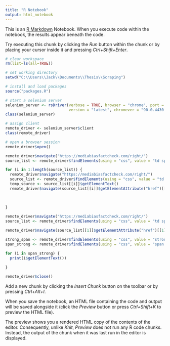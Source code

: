 ---
title: "R Notebook"
output: html_notebook
---

This is an [R Markdown](http://rmarkdown.rstudio.com) Notebook. When you execute code within the notebook, the results appear beneath the code. 

Try executing this chunk by clicking the *Run* button within the chunk or by placing your cursor inside it and pressing *Ctrl+Shift+Enter*. 

```{r}

# clear workspace
rm(list=ls(all=TRUE))

# set working directory
setwd("C:\\Users\\Jack\\Documents\\Thesis\\Scraping")

# install and load packages
source("packages.R")

```

```{r}

# start a selenium server
selenium_server <- rsDriver(verbose = TRUE, browser = "chrome", port = 4585L, 
                            version = "latest", chromever = "90.0.4430.24", phantomver = NULL)
class(selenium_server)

# assign client
remote_driver <- selenium_server$client
class(remote_driver)

# open a browser session
remote_driver$open()


```

```{r}
remote_driver$navigate("https://mediabiasfactcheck.com/right/")
source_list <- remote_driver$findElements(using = "css", value = "td span a")

for (i in 1:length(source_list)) {
  remote_driver$navigate("https://mediabiasfactcheck.com/right/")
  source_list <- remote_driver$findElements(using = "css", value = "td span a")
  temp_source <- source_list[[i]]$getElementText()
  remote_driver$navigate(source_list[[i]]$getElementAttribute("href")[[1]])
  
  
  
}


```

```{r}
remote_driver$navigate("https://mediabiasfactcheck.com/right/")
source_list <- remote_driver$findElements(using = "css", value = "td span a")
```


```{r}
remote_driver$navigate(source_list[[1]]$getElementAttribute("href")[[1]])
```


```{r}
strong_span <- remote_driver$findElements(using = "css", value = "strong span")
span_strong <- remote_driver$findElements(using = "css", value = "span strong")

for (i in span_strong) {
  print(i$getElementText())
  
}
```



```{r}
remote_driver$close()
```

Add a new chunk by clicking the *Insert Chunk* button on the toolbar or by pressing *Ctrl+Alt+I*.

When you save the notebook, an HTML file containing the code and output will be saved alongside it (click the *Preview* button or press *Ctrl+Shift+K* to preview the HTML file).

The preview shows you a rendered HTML copy of the contents of the editor. Consequently, unlike *Knit*, *Preview* does not run any R code chunks. Instead, the output of the chunk when it was last run in the editor is displayed.
